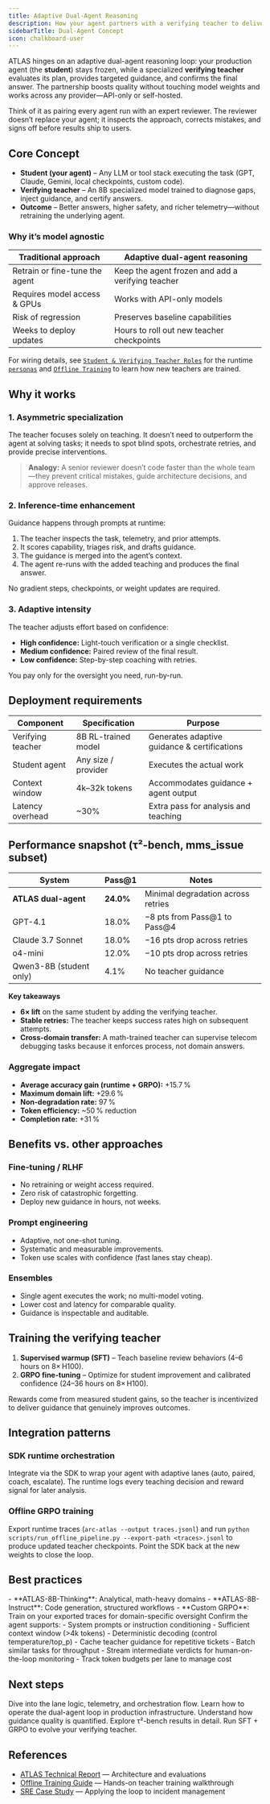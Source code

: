 ```yaml
---
title: Adaptive Dual-Agent Reasoning
description: How your agent partners with a verifying teacher to deliver safer, higher-quality results.
sidebarTitle: Dual-Agent Concept
icon: chalkboard-user
---
```


ATLAS hinges on an adaptive dual-agent reasoning loop: your production agent (the **student**) stays frozen, while a specialized **verifying teacher** evaluates its plan, provides targeted guidance, and confirms the final answer. The partnership boosts quality without touching model weights and works across any provider—API-only or self-hosted.

Think of it as pairing every agent run with an expert reviewer. The reviewer doesn’t replace your agent; it inspects the approach, corrects mistakes, and signs off before results ship to users.

## Core Concept

- **Student (your agent)** – Any LLM or tool stack executing the task (GPT, Claude, Gemini, local checkpoints, custom code).
- **Verifying teacher** – An 8B specialized model trained to diagnose gaps, inject guidance, and certify answers.
- **Outcome** – Better answers, higher safety, and richer telemetry—without retraining the underlying agent.

### Why it’s model agnostic

| Traditional approach | Adaptive dual-agent reasoning |
| --- | --- |
| Retrain or fine-tune the agent | Keep the agent frozen and add a verifying teacher |
| Requires model access & GPUs | Works with API-only models |
| Risk of regression | Preserves baseline capabilities |
| Weeks to deploy updates | Hours to roll out new teacher checkpoints |

For wiring details, see [`Student & Verifying Teacher Roles`](/sdk/student-verifying-teacher-roles) for the runtime [`personas`](/reference/glossary#persona) and [`Offline Training`](/training/offline/grpo-training) to learn how new teachers are trained.

## Why it works

### 1. Asymmetric specialization

The teacher focuses solely on teaching. It doesn’t need to outperform the agent at solving tasks; it needs to spot blind spots, orchestrate retries, and provide precise interventions.

> **Analogy:** A senior reviewer doesn’t code faster than the whole team—they prevent critical mistakes, guide architecture decisions, and approve releases.

### 2. Inference-time enhancement

Guidance happens through prompts at runtime:

1. The teacher inspects the task, telemetry, and prior attempts.
2. It scores capability, triages risk, and drafts guidance.
3. The guidance is merged into the agent’s context.
4. The agent re-runs with the added teaching and produces the final answer.

No gradient steps, checkpoints, or weight updates are required.

### 3. Adaptive intensity

The teacher adjusts effort based on confidence:

- **High confidence:** Light-touch verification or a single checklist.
- **Medium confidence:** Paired review of the final result.
- **Low confidence:** Step-by-step coaching with retries.

You pay only for the oversight you need, run-by-run.

## Deployment requirements

| Component | Specification | Purpose |
| --- | --- | --- |
| Verifying teacher | 8B RL-trained model | Generates adaptive guidance & certifications |
| Student agent | Any size / provider | Executes the actual work |
| Context window | 4k–32k tokens | Accommodates guidance + agent output |
| Latency overhead | ~30% | Extra pass for analysis and teaching |

## Performance snapshot (τ²-bench, mms_issue subset)

| System | Pass@1 | Notes |
| --- | --- | --- |
| **ATLAS dual-agent** | **24.0%** | Minimal degradation across retries |
| GPT-4.1 | 18.0% | −8 pts from Pass@1 to Pass@4 |
| Claude 3.7 Sonnet | 18.0% | −16 pts drop across retries |
| o4-mini | 12.0% | −10 pts drop across retries |
| Qwen3-8B (student only) | 4.1% | No teacher guidance |

**Key takeaways**

- **6× lift** on the same student by adding the verifying teacher.
- **Stable retries:** The teacher keeps success rates high on subsequent attempts.
- **Cross-domain transfer:** A math-trained teacher can supervise telecom debugging tasks because it enforces process, not domain answers.

### Aggregate impact

- **Average accuracy gain (runtime + GRPO):** +15.7 %
- **Maximum domain lift:** +29.6 %
- **Non-degradation rate:** 97 %
- **Token efficiency:** ~50 % reduction
- **Completion rate:** +31 %

## Benefits vs. other approaches

### Fine-tuning / RLHF

- No retraining or weight access required.
- Zero risk of catastrophic forgetting.
- Deploy new guidance in hours, not weeks.

### Prompt engineering

- Adaptive, not one-shot tuning.
- Systematic and measurable improvements.
- Token use scales with confidence (fast lanes stay cheap).

### Ensembles

- Single agent executes the work; no multi-model voting.
- Lower cost and latency for comparable quality.
- Guidance is inspectable and auditable.

## Training the verifying teacher

1. **Supervised warmup (SFT)** – Teach baseline review behaviors (4–6 hours on 8× H100).
2. **GRPO fine-tuning** – Optimize for student improvement and calibrated confidence (24–36 hours on 8× H100).

Rewards come from measured student gains, so the teacher is incentivized to deliver guidance that genuinely improves outcomes.

## Integration patterns

### SDK runtime orchestration

Integrate via the SDK to wrap your agent with adaptive lanes (auto, paired, coach, escalate). The runtime logs every teaching decision and reward signal for later analysis.

### Offline GRPO training

Export runtime traces (`arc-atlas --output traces.jsonl`) and run `python scripts/run_offline_pipeline.py --export-path <traces>.jsonl` to produce updated teacher checkpoints. Point the SDK back at the new weights to close the loop.

## Best practices

<AccordionGroup>
  <Accordion title="Selecting the teacher checkpoint">
    - **ATLAS-8B-Thinking**: Analytical, math-heavy domains  
    - **ATLAS-8B-Instruct**: Code generation, structured workflows  
    - **Custom GRPO**: Train on your exported traces for domain-specific oversight
  </Accordion>
  <Accordion title="Qualifying student agents">
    Confirm the agent supports:  
    - System prompts or instruction conditioning  
    - Sufficient context window (>4k tokens)  
    - Deterministic decoding (control temperature/top_p)
  </Accordion>
  <Accordion title="Operational tips">
    - Cache teacher guidance for repetitive tickets  
    - Batch similar tasks for throughput  
    - Stream intermediate verdicts for human-on-the-loop monitoring  
    - Track token budgets per lane to manage cost
  </Accordion>
</AccordionGroup>

## Next steps

<CardGroup cols="2">
  <Card title="Runtime Orchestration" icon="arrows-rotate" href="/sdk/orchestration">
    Dive into the lane logic, telemetry, and orchestration flow.
  </Card>
  <Card title="Deploy to Production" icon="plug" href="/integration/inference-only">
    Learn how to operate the dual-agent loop in production infrastructure.
  </Card>
  <Card title="Reward System" icon="trophy" href="/concepts/reward-design">
    Understand how guidance quality is quantified.
  </Card>
  <Card title="Performance Benchmarks" icon="chart-line" href="/examples/sota-on-tau-squared-bench">
    Explore τ²-bench results in detail.
  </Card>
  <Card title="Offline Training" icon="dumbbell" href="/training/offline/grpo-training">
    Run SFT + GRPO to evolve your verifying teacher.
  </Card>
</CardGroup>

## References

- [ATLAS Technical Report](/reference/technical-report) — Architecture and evaluations
- [Offline Training Guide](/training/offline/grpo-training) — Hands-on teacher training walkthrough
- [SRE Case Study](/examples/sre-root-cause-analysis) — Applying the loop to incident management
